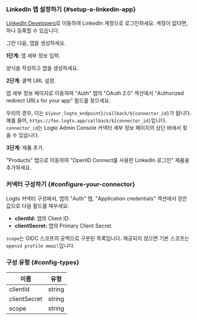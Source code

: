 ### LinkedIn 앱 설정하기 \{#setup-a-linkedin-app}

[LinkedIn Developers](https://www.linkedin.com/developers)로 이동하여 LinkedIn 계정으로 로그인하세요. 계정이 없다면, 하나 등록할 수 있습니다.

그런 다음, 앱을 생성하세요.

**1단계:** 앱 세부 정보 입력.

양식을 작성하고 앱을 생성하세요.

**2단계:** 콜백 URL 설정.

앱 세부 정보 페이지로 이동하여 "Auth" 탭의 "OAuth 2.0" 섹션에서 "Authorized redirect URLs for your app" 필드를 찾으세요.

우리의 경우, 이는 `${your_logto_endpoint}/callback/${connector_id}`가 됩니다. 예를 들어, `https://foo.logto.app/callback/${connector_id}`입니다. `connector_id`는 Logto Admin Console 커넥터 세부 정보 페이지의 상단 바에서 찾을 수 있습니다.

**3단계:** 제품 추가.

"Products" 탭으로 이동하여 "OpenID Connect를 사용한 LinkedIn 로그인" 제품을 추가하세요.

### 커넥터 구성하기 \{#configure-your-connector}

Logto 커넥터 구성에서, 앱의 "Auth" 탭, "Application credentials" 섹션에서 얻은 값으로 다음 필드를 채우세요:

- **clientId:** 앱의 Client ID.
- **clientSecret:** 앱의 Primary Client Secret.

`scope`는 OIDC 스코프의 공백으로 구분된 목록입니다. 제공되지 않으면 기본 스코프는 `openid profile email`입니다.

### 구성 유형 \{#config-types}

| 이름          | 유형   |
| ------------- | ------ |
| clientId      | string |
| clientSecret  | string |
| scope         | string |